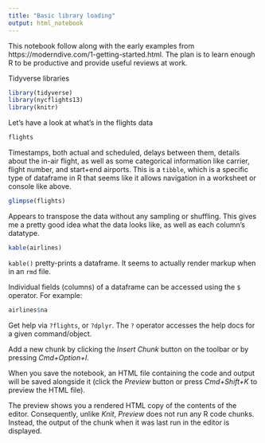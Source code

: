 ```yaml
---
title: "Basic library loading"
output: html_notebook
---
```


This notebook follow along with the early examples from https://moderndive.com/1-getting-started.html. The plan is to learn enough R to be productive and provide useful reviews at work.

Tidyverse libraries
```r
library(tidyverse)
library(nycflights13)
library(knitr)
```

Let's have a look at what's in the flights data
```r
flights
```
Timestamps, both actual and scheduled, delays between them, details about the in-air flight, as well as some categorical information like carrier, flight number, and start+end airports. This is a `tibble`, which is a specific type of dataframe in R that seems like it allows navigation in a worksheet or console like above.

```r
glimpse(flights)
```
Appears to transpose the data without any sampling or shuffling. This gives me a pretty good idea what the data looks like, as well as each column's datatype.
```r
kable(airlines)
```
`kable()` pretty-prints a dataframe. It seems to actually render markup when in an `rmd` file.

Individual fields (columns) of a dataframe can be accessed using the `$` operator. For example:

```r
airlines$na
```

Get help via `?flights`, or `?dplyr`. The `?` operator accesses the help docs for a given command/object.

Add a new chunk by clicking the *Insert Chunk* button on the toolbar or by pressing *Cmd+Option+I*.

When you save the notebook, an HTML file containing the code and output will be saved alongside it (click the *Preview* button or press *Cmd+Shift+K* to preview the HTML file). 

The preview shows you a rendered HTML copy of the contents of the editor. Consequently, unlike *Knit*, *Preview* does not run any R code chunks. Instead, the output of the chunk when it was last run in the editor is displayed.

